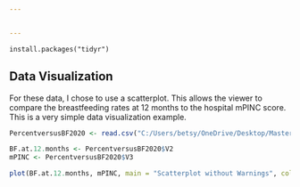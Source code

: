 ```yaml
---


---
```


```{library(tidyr)}
install.packages("tidyr")
```

## Data Visualization

For these data, I chose to use a scatterplot. This allows the viewer to compare the breastfeeding rates at 12 months to the hospital mPINC score. This is a very simple data visualization example.

```r

PercentversusBF2020 <- read.csv("C:/Users/betsy/OneDrive/Desktop/Master's Degree/Statistics/PercentversusBF2020.csv", header=FALSE)

BF.at.12.months <- PercentversusBF2020$V2
mPINC <- PercentversusBF2020$V3

plot(BF.at.12.months, mPINC, main = "Scatterplot without Warnings", col = "blue", pch = 16)

```
